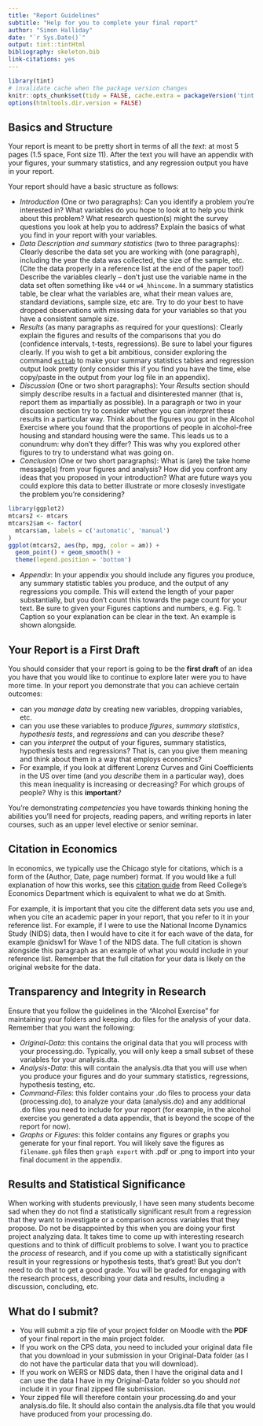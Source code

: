 ```yaml
---
title: "Report Guidelines"
subtitle: "Help for you to complete your final report"
author: "Simon Halliday"
date: "`r Sys.Date()`"
output: tint::tintHtml
bibliography: skeleton.bib
link-citations: yes
---
```


```r
library(tint)
# invalidate cache when the package version changes
knitr::opts_chunk$set(tidy = FALSE, cache.extra = packageVersion('tint'))
options(htmltools.dir.version = FALSE)
```

## Basics and Structure 

Your report is meant to be pretty short in terms of all the *text*: at most 5 pages (1.5 space, Font size 11). After the text you will have an appendix with your figures, your summary statistics, and any regression output you have in your report.  

Your report should have a basic structure as follows: 

- *Introduction* (One or two paragraphs): Can you identify a problem you're interested in? What variables do you hope to look at to help you think about this problem? What research question(s) might the survey questions you look at help you to address? Explain the basics of what you find in your report with your variables.
- *Data Description and summary statistics* (two to three paragraphs): Clearly describe the data set you are working with (one paragraph), including the year the data was collected, the size of the sample, etc. (Cite the data properly in a reference list at the end of the paper too!) Describe the variables clearly – don't just use the variable name in the data set often something like `v44` or `w4_hhincome`. In a summary statistics table, be clear what the variables are, what their mean values are, standard deviations, sample size, etc are. Try to do your best to have dropped observations with missing data for your variables so that you have a consistent sample size. 
- *Results* (as many paragraphs as required for your questions): Clearly explain the figures and results of the comparisons that you do (confidence intervals, t-tests, regressions). Be sure to label your figures clearly. If you wish to get a bit ambitious, consider exploring the command [`esttab`](http://repec.sowi.unibe.ch/stata/estout/esttab.html) to make your summary statistics tables and regression output look pretty (only consider this if you find you have the time, else copy/paste in the output from your log file in an appendix).
- *Discussion* (One or two short paragraphs): Your *Results* section should simply describe results in a factual and disinterested manner (that is, report them as impartially as possible). In a paragraph or two in your discussion section try to consider whether you can *interpret* these results in a particular way. Think about the figures you got in the Alcohol Exercise where you found that the proportions of people in alcohol-free housing and standard housing were the same. This leads us to a conundrum: why don't they differ? This was why you explored other figures to try to understand what was going on. 
- *Conclusion* (One or two short paragraphs): What is (are) the take home message(s) from your figures and analysis? How did you confront any ideas that you proposed in your introduction? What are future ways you could explore this data to better illustrate or more closesly investigate the problem you're considering? 
```r
library(ggplot2)
mtcars2 <- mtcars
mtcars2$am <- factor(
  mtcars$am, labels = c('automatic', 'manual')
)
ggplot(mtcars2, aes(hp, mpg, color = am)) +
  geom_point() + geom_smooth() +
  theme(legend.position = 'bottom')
```

- *Appendix*: In your appendix you should include any figures you produce, any summary statistic tables you produce, and the output of any regressions you compile. This will extend the length of your paper substantially, but you don't count this towards the page count for your text. Be sure to given your Figures captions and numbers, e.g. Fig. 1: Caption so your explanation can be clear in the text. An example is shown alongside. 


## Your Report is a First Draft 
You should consider that your report is going to be the **first draft** of an idea you have that you would like to continue to explore later were you to have more time. In your report you  demonstrate that you can achieve certain outcomes: 

- can you *manage data* by creating new variables, dropping variables, etc.
- can you use these variables to produce *figures*, *summary statistics*, *hypothesis tests*, and *regressions* and can you *describe* these?
- can you *interpret* the output of your figures, summary statistics, hypothesis tests and regressions? That is, can you give them meaning and think about them in a way that employs economics? 
- For example, if you look at different Lorenz Curves and Gini Coefficients in the US over time (and you *describe* them in a particular way), does this mean inequality is increasing or decreasing? For which groups of people? Why is this **important**?

You're demonstrating  *competencies* you have towards thinking honing the abilities you'll need for projects, reading papers, and writing reports in later courses, such as an upper level elective or senior seminar. 

## Citation in Economics 
In economics, we typically use the Chicago style for citations, which is a form of the (Author, Date, page number) format. If you would like a full explanation of how this works, see this [citation guide](https://www.reed.edu/economics/resources/econ_citationguide.pdf) from Reed College's Economics Department which is equivalent to what we do at Smith. 

For example, it is important that you cite the different data sets you use and, when you cite an academic paper in your report, that you refer to it in your reference list. For example, if I were to use the National Income Dynamics Study (NIDS) data, then I would have to cite it for each wave of the data, for example @nidsw1 for Wave 1 of the NIDS data. The full citation is shown alongside this paragraph as an example of what you would include in your reference list. Remember that the full citation for your data is likely on the original website for the data. 

## Transparency and Integrity in Research
Ensure that you follow the guidelines in the "Alcohol Exercise" for maintaining your folders and keeping .do files for the analysis of your data. Remember that you want the following: 

- *Original-Data*: this contains the original data that you will process with your processing.do. Typically, you will only keep a small subset of these variables for your analysis.dta.
- *Analysis-Data*: this will contain the analysis.dta that you will use when you produce your figures and do your summary statistics, regressions, hypothesis testing, etc. 
- *Command-Files*: this folder contains your .do files to process your data (processing.do), to analyze your data (analysis.do) and any additional .do files you need to include for your report (for example, in the alcohol exercise you generated a data appendix, that is beyond the scope of the report for now). 
- *Graphs* or *Figures*: this folder contains any figures or graphs you generate for your final report. You will likely save the figures as `filename.gph` files then `graph export` with .pdf or .png to import into your final document in the appendix. 

## Results and Statistical Significance 

When working with students previously, I have seen many students become sad when they do not find a statistically significant result from a regression that they want to investigate or a comparison across variables that they propose. Do not be disappointed by this when you are doing your first project analyzing data. It takes time to come up with interesting research questions and to think of difficult problems to solve. I want you to practice the *process* of research, and if you come up with a statistically significant result in your regressions or hypothesis tests, that's great! But you don't need to do that to get a good grade. You will be graded for engaging with the research process, describing your data and results, including a discussion, concluding, etc. 

## What do I submit? 

- You will submit a zip file of your project folder on Moodle with the **PDF** of your final report in the main project folder. 
- If you work on the CPS data, you need to included your original data file that you download in your submission in your Original-Data folder (as I do not have the particular data that you will download).
- If you work on WERS or NIDS data, then I have the original data and I can use the data I have in my Original-Data folder so you should *not* include it in your final zipped file submission. 
- Your zipped file will therefore contain your processing.do and your analysis.do file. It should also contain the analysis.dta file that you would have produced from your processing.do. 